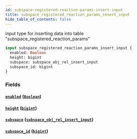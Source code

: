 ```yaml
---
id: subspace-registered-reaction-params-insert-input
title: subspace_registered_reaction_params_insert_input
hide_table_of_contents: false
---
```


input type for inserting data into table "subspace_registered_reaction_params"

```graphql
input subspace_registered_reaction_params_insert_input {
  enabled: Boolean
  height: bigint
  subspace: subspace_obj_rel_insert_input
  subspace_id: bigint
}
```

### Fields

#### [`enabled`](#) ([`Boolean`](../scalars/boolean))

#### [`height`](#) ([`bigint`](../scalars/bigint))

#### [`subspace`](#) ([`subspace_obj_rel_insert_input`](../inputs/subspace-obj-rel-insert-input))

#### [`subspace_id`](#) ([`bigint`](../scalars/bigint))
